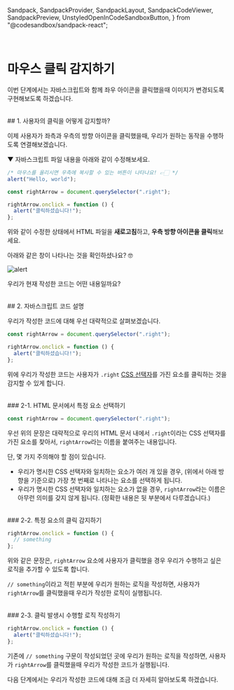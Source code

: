   Sandpack,
  SandpackProvider,
  SandpackLayout,
  SandpackCodeViewer,
  SandpackPreview,
  UnstyledOpenInCodeSandboxButton,
} from "@codesandbox/sandpack-react";

<br />

# 마우스 클릭 감지하기

이번 단계에서는 자바스크립트와 함께 좌우 아이콘을 클릭했을때 이미지가 변경되도록 구현해보도록 하겠습니다.

<br />
## 1. 사용자의 클릭을 어떻게 감지할까?

이제 사용자가 좌측과 우측의 방향 아이콘을 클릭했을때, 우리가 원하는 동작을 수행하도록 연결해보겠습니다.

▼ 자바스크립트 파일 내용을 아래와 같이 수정해보세요.

```js copy filename="app.js" showLineNumbers {4-8}
/* 마우스를 올리시면 우측에 복사할 수 있는 버튼이 나타나요! 👉🏻 */
alert("Hello, world");

const rightArrow = document.querySelector(".right");

rightArrow.onclick = function () {
  alert("클릭하셨습니다!");
};
```

위와 같이 수정한 상태에서 HTML 파일을 **새로고침**하고, **우측 방향 아이콘을 클릭**해보세요.

아래와 같은 창이 나타나는 것을 확인하셨나요? 🤓

![alert](/images/posts/carousel-project/arrow_click.png)

우리가 현재 작성한 코드는 어떤 내용일까요?

<br />
## 2. 자바스크립트 코드 설명

우리가 작성한 코드에 대해 우선 대략적으로 살펴보겠습니다.

```js copy filename="app.js" showLineNumbers
const rightArrow = document.querySelector(".right");

rightArrow.onclick = function () {
  alert("클릭하셨습니다!");
};
```

위에 우리가 작성한 코드는 사용자가 `.right` [CSS 선택자](../google-project-1/07-css-selectors)를 가진 요소를 클릭하는 것을 감지할 수 있게 합니다.

<br />
### 2-1. HTML 문서에서 특정 요소 선택하기

```js
const rightArrow = document.querySelector(".right");
```

우선 위의 문장은 대략적으로 우리의 HTML 문서 내에서 `.right`이라는 CSS 선택자를 가진 요소를 찾아서, `rightArrow`라는 이름을 붙여주는 내용입니다.

단, 몇 가지 주의해야 할 점이 있습니다.

- 우리가 명시한 CSS 선택자와 일치하는 요소가 여러 개 있을 경우, (위에서 아래 방향을 기준으로) 가장 첫 번째로 나타나는 요소를 선택하게 됩니다.
- 우리가 명시한 CSS 선택자와 일치하는 요소가 없을 경우, `rightArrow`라는 이름은 아무런 의미를 갖지 않게 됩니다. (정확한 내용은 뒷 부분에서 다루겠습니다.)

<br />
### 2-2. 특정 요소의 클릭 감지하기

```js
rightArrow.onclick = function () {
  // something
};
```

위와 같은 문장은, `rightArrow` 요소에 사용자가 클릭했을 경우 우리가 수행하고 싶은 로직을 추가할 수 있도록 합니다.

`// something`이라고 적힌 부분에 우리가 원하는 로직을 작성하면, 사용자가 `rightArrow`를 클릭했을때 우리가 작성한 로직이 실행됩니다.

<br />
### 2-3. 클릭 발생시 수행할 로직 작성하기

```js {2}
rightArrow.onclick = function () {
  alert("클릭하셨습니다!");
};
```

기존에 `// something` 구문이 작성되었던 곳에 우리가 원하는 로직을 작성하면, 사용자가 `rightArrow`를 클릭했을때 우리가 작성한 코드가 실행됩니다.

다음 단계에서는 우리가 작성한 코드에 대해 조금 더 자세히 알아보도록 하겠습니다.

<br />
<br />
<br />
<Giscus
  repo="crwdu/lms-contents-js101"
  repoId="R_kgDOL2ikqQ"
  category="Q&A"
  categoryId="DIC_kwDOL2ikqc4CgSAu"
  mapping="pathname"
  reactionsEnabled="1"
  strict="1"
  emitMetadata="0"
  inputPosition="top"
  theme="preferred_color_scheme"
  lang="ko"
  loading="lazy"
/>
